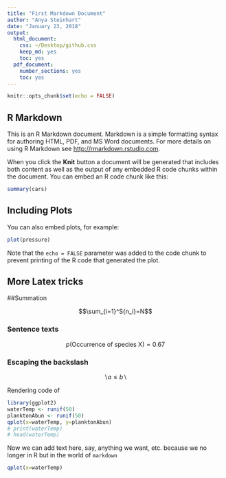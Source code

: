 ```yaml
---
title: "First Markdown Document"
author: "Anya Steinhart"
date: "January 23, 2018"
output: 
  html_document: 
    css: ~/Desktop/github.css
    keep_md: yes
    toc: yes
  pdf_document: 
    number_sections: yes
    toc: yes
---
```


```r
knitr::opts_chunk$set(echo = FALSE)
```

## R Markdown

This is an R Markdown document. Markdown is a simple formatting syntax for authoring HTML, PDF, and MS Word documents. For more details on using R Markdown see <http://rmarkdown.rstudio.com>.

When you click the **Knit** button a document will be generated that includes both content as well as the output of any embedded R code chunks within the document. You can embed an R code chunk like this:

```r
summary(cars)
```

## Including Plots

You can also embed plots, for example:

```r
plot(pressure)
```

Note that the `echo = FALSE` parameter was added to the code chunk to prevent printing of the R code that generated the plot.

## More Latex tricks

##Summation

$$\sum_{i=1}^S{n_i}=N$$

### Sentence texts

$$p(\mbox{Occurrence of species X})=0.67$$

### Escaping the backslash

$$\backslash a \le b \backslash$$

Rendering code of \LaTeX

```r
library(ggplot2)
waterTemp <- runif(50)
planktonAbun <- runif(50)
qplot(x=waterTemp, y=planktonAbun)
# print(waterTemp)
# head(waterTemp)

```

Now we can add text here, say, anything we want, etc. because we no longer in R but in the world of `markdown`

```r
qplot(x=waterTemp)
```

